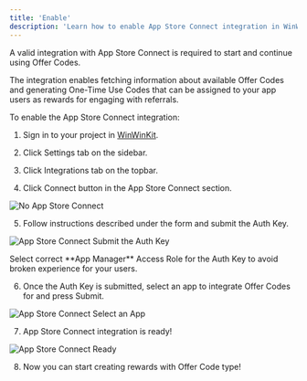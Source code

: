 ```yaml
---
title: 'Enable'
description: 'Learn how to enable App Store Connect integration in WinWinKit.'
---
```


A valid integration with App Store Connect is required to start and continue using Offer Codes.

The integration enables fetching information about available Offer Codes 
and generating One-Time Use Codes that can be assigned to your app users as rewards for engaging with referrals.

To enable the App Store Connect integration:

1. Sign in to your project in [WinWinKit](https://app.winwinkit.com).

2. Click Settings tab on the sidebar.

3. Click Integrations tab on the topbar.

4. Click Connect button in the App Store Connect section.

![No App Store Connect](/images/no-app-store-connect.png)

5. Follow instructions described under the form and submit the Auth Key.

![App Store Connect Submit the Auth Key](/images/app-store-connect-integrate-1.png)

<Warning>
Select correct **App Manager** Access Role for the Auth Key to avoid broken experience for your users.
</Warning>

6. Once the Auth Key is submitted, select an app to integrate Offer Codes for and press Submit. 

![App Store Connect Select an App](/images/app-store-connect-integrate-2.png)

7. App Store Connect integration is ready!

![App Store Connect Ready](/images/app-store-connect-integrate-3.png)

8. Now you can start creating rewards with Offer Code type!
